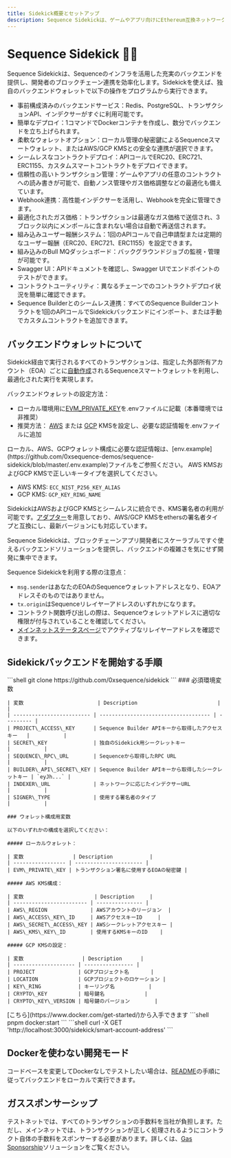 ```yaml
---
title: Sidekick概要とセットアップ
description: Sequence Sidekickは、ゲームやアプリ向けにEthereum互換ネットワーク上でのトランザクション送信を簡素化し、数百万ユーザーへのスケールを実現します。
---
```


# Sequence Sidekick 👷‍♂️
Sequence Sidekickは、Sequenceのインフラを活用した充実のバックエンドを提供し、開発者のブロックチェーン連携を効率化します。Sidekickを使えば、独自のバックエンドウォレットで以下の操作をプログラムから実行できます。
- 事前構成済みのバックエンドサービス：Redis、PostgreSQL、トランザクションAPI、インデクサーがすぐに利用可能です。
- 簡単なデプロイ：1コマンドでDockerコンテナを作成し、数分でバックエンドを立ち上げられます。
- 柔軟なウォレットオプション：ローカル管理の秘密鍵によるSequenceスマートウォレット、またはAWS/GCP KMSとの安全な連携が選択できます。
- シームレスなコントラクトデプロイ：APIコールでERC20、ERC721、ERC1155、カスタムスマートコントラクトをデプロイできます。
- 信頼性の高いトランザクション管理：ゲームやアプリの任意のコントラクトへの読み書きが可能で、自動ノンス管理やガス価格調整などの最適化も備えています。
- Webhook連携：高性能インデクサーを活用し、Webhookを完全に管理できます。
- 最適化されたガス価格：トランザクションは最適なガス価格で送信され、3ブロック以内にメンポールに含まれない場合は自動で再送信されます。
- 組み込みユーザー報酬システム：1回のAPIコールで自己申請型または定期的なユーザー報酬（ERC20、ERC721、ERC1155）を設定できます。
- 組み込みのBull MQダッシュボード：バックグラウンドジョブの監視・管理が可能です。
- Swagger UI：APIドキュメントを確認し、Swagger UIでエンドポイントのテストができます。
- コントラクトユーティリティ：異なるチェーンでのコントラクトデプロイ状況を簡単に確認できます。
- Sequence Builderとのシームレス連携：すべてのSequence Builderコントラクトを1回のAPIコールでSidekickバックエンドにインポート、または手動でカスタムコントラクトを追加できます。

## バックエンドウォレットについて
Sidekick経由で実行されるすべてのトランザクションは、指定した外部所有アカウント（EOA）ごとに[自動作成](https://github.com/0xsequence-demos/sequence-sidekick/blob/e76a47d0b9ef19f23736c1e8f863ed4795b855a8/src/utils/wallet.ts#L25)されるSequenceスマートウォレットを利用し、最適化された実行を実現します。

バックエンドウォレットの設定方法：
- ローカル環境用に[EVM\_PRIVATE\_KEY](https://github.com/0xsequence-demos/sequence-sidekick/blob/e76a47d0b9ef19f23736c1e8f863ed4795b855a8/.env.example#L16)を.envファイルに記載（本番環境では非推奨）
- 推奨方法： [AWS](https://aws.amazon.com/kms/) または [GCP](https://cloud.google.com/kms) KMSを設定し、必要な認証情報を.envファイルに追加

<Note>
  ローカル、AWS、GCPウォレット構成に必要な認証情報は、[env.example](https://github.com/0xsequence-demos/sequence-sidekick/blob/master/.env.example)ファイルをご参照ください。
</Note>

<Note>
  AWS KMSおよびGCP KMSで正しいキータイプを選択してください。

  - AWS KMS: `ECC_NIST_P256_KEY_ALIAS`
  - GCP KMS: `GCP_KEY_RING_NAME`
</Note>

SidekickはAWSおよびGCP KMSとシームレスに統合でき、KMS署名者の利用が可能です。[アダプター](https://github.com/orgs/0xsequence/repositories?q=kms)を用意しており、AWS/GCP KMSをethersの署名者タイプと互換にし、最新バージョンにも対応しています。

Sequence Sidekickは、ブロックチェーンアプリ開発者にスケーラブルですぐ使えるバックエンドソリューションを提供し、バックエンドの複雑さを気にせず開発に集中できます。

<Callout type="warning">
  Sequence Sidekickを利用する際の注意点：

  - `msg.sender`はあなたのEOAのSequenceウォレットアドレスとなり、EOAアドレスそのものではありません。
  - `tx.origin`はSequenceリレイヤーアドレスのいずれかになります。
  - コントラクト関数呼び出しの際は、Sequenceウォレットアドレスに適切な権限が付与されていることを確認してください。
  - [メインネットステータスページ](https://mainnet-relayer.sequence.app/status)でアクティブなリレイヤーアドレスを確認できます。
</Callout>

## Sidekickバックエンドを開始する手順

<Steps>
  <Step title="Sidekickリポジトリをクローンする">
    ```shell
    git clone https://github.com/0xsequence/sidekick
    ```
  </Step>

  <Step title="必要な環境変数を設定する">
    ### 必須環境変数

    | 変数                        | Description                          |           |
    | ------------------------- | ------------------------------------ | --------- |
    | PROJECT\_ACCESS\_KEY      | Sequence Builder APIキーから取得したアクセスキー   |           |
    | SECRET\_KEY               | 独自のSidekick用シークレットキー                 |           |
    | SEQUENCE\_RPC\_URL        | Sequenceから取得したRPC URL                |           |
    | BUILDER\_API\_SECRET\_KEY | Sequence Builder APIキーから取得したシークレットキー | `eyJh...` |
    | INDEXER\_URL              | ネットワークに応じたインデクサーURL                  |           |
    | SIGNER\_TYPE              | 使用する署名者のタイプ                          |           |

    ### ウォレット構成用変数

    以下のいずれかの構成を選択してください：

    ##### ローカルウォレット：

    | 変数                | Description            |
    | ----------------- | ---------------------- |
    | EVM\_PRIVATE\_KEY | トランザクション署名に使用するEOAの秘密鍵 |

    ##### AWS KMS構成：

    | 変数                       | Description     |
    | ------------------------ | --------------- |
    | AWS\_REGION              | AWSアカウントのリージョン  |
    | AWS\_ACCESS\_KEY\_ID     | AWSアクセスキーID     |
    | AWS\_SECRET\_ACCESS\_KEY | AWSシークレットアクセスキー |
    | AWS\_KMS\_KEY\_ID        | 使用するKMSキーのID    |

    ##### GCP KMSの設定：

    | 変数                   | Description      |
    | -------------------- | ---------------- |
    | PROJECT              | GCPプロジェクト名       |
    | LOCATION             | GCPプロジェクトのロケーション |
    | KEY\_RING            | キーリング名           |
    | CRYPTO\_KEY          | 暗号鍵名             |
    | CRYPTO\_KEY\_VERSION | 暗号鍵のバージョン        |
  </Step>

  <Step title="Dockerがインストールされていることを確認してください">
    [こちら](https://www.docker.com/get-started/)から入手できます
  </Step>

  <Step title="DockerコンテナでSidekickを起動する">
    ```shell
    pnpm docker:start
    ```
  </Step>

  <Step title="最初のAPIコールでスマートウォレットアドレスを取得する">
    ```shell
    curl -X GET 'http://localhost:3000/sidekick/smart-account-address'
    ```
  </Step>
</Steps>

## Dockerを使わない開発モード
コードベースを変更してDockerなしでテストしたい場合は、[README](https://github.com/0xsequence-demos/sequence-sidekick/blob/master/README.md)の手順に従ってバックエンドをローカルで実行できます。

## ガススポンサーシップ
テストネットでは、すべてのトランザクションの手数料を当社が負担します。ただし、メインネットでは、トランザクションが正しく処理されるようにコントラクト自体の手数料をスポンサーする必要があります。詳しくは、[Gas Sponsorship](/solutions/builder/gas-tank)ソリューションをご覧ください。